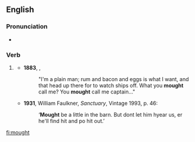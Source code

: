 ==English==

===Pronunciation===
*{{a|UK|US}} {{IPA|/maʊt/|lang=en}}

===Verb===
{{en-verb form}}

# {{context|now|_|obsolete|_|outside|_|US|_|dialects|lang=en}} {{alternative form of|might|lang=en}}
#*'''1883''', {{w|Robert Louis Stevenson}}, ''{{w|Treasure Island}}''
#*:"I'm a plain man; rum and bacon and eggs is what I want, and that head up there for to watch ships off. What you '''mought''' call me? You '''mought''' call me captain..."
#*'''1931''', William Faulkner, ''Sanctuary'', Vintage 1993, p. 46:
#*:‘'''Mought''' be a little in the barn. But dont let him hyear us, er he'll find hit and po hit out.’

[[fi:mought]]